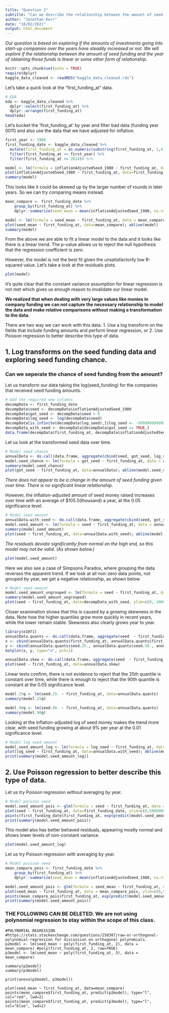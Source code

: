 ```yaml
---
title: "Question 2"
subtitle: "Can we describe the relationship between the amount of seed funding and the year of first funding received?"
author: "Jonathan Kerr"
date: "18/02/2021"
output: html_document
---
```


*Our question is based on exploring if the amounts of investments going into start-up companies over the years have steadily increased or not. We will explore if the relationship between the amount of seed funding and the year of obtaining those funds is linear or some other form of relationship.*

```r
knitr::opts_chunk$set(echo = TRUE)
require(dplyr)
kaggle_data_cleaned <- readRDS("kaggle_data_cleaned.rds")
```

Let's take a quick look at the "first_funding_at" data.  

```r
# EDA
eda <- kaggle_data_cleaned %>% 
  dplyr::select(first_funding_at) %>% 
  dplyr::arrange(first_funding_at)
head(eda)
```

Let's bucket the 'first_funding_at' by year and filter bad data (funding year 0011) and also use the data that we have adjusted for inflation. 

```r
first_year <- 1980
first_funding_date <- kaggle_data_cleaned %>% 
  mutate(first_funding_at = as.numeric(substring(first_funding_at, 1,4)) ) %>% 
  filter(first_funding_at >= first_year) %>% 
  filter(first_funding_at <= 2014)# %>%

model <- lm(formula = inflationAdjustedSeed_1980 ~ first_funding_at, data = first_funding_date)
plot(inflationAdjustedSeed_1980 ~ first_funding_at, data=first_funding_date); abline(model) 
summary(model) 
```
This looks like it could be skewed up by the larger number of rounds in later years. So we can try comparing means instead.

```r
mean_compare <- first_funding_date %>% 
    group_by(first_funding_at) %>%
    dplyr::summarize(seed_mean = mean(inflationAdjustedSeed_1980, na.rm=TRUE))

model <- lm(formula = seed_mean ~ first_funding_at, data = mean_compare)
plot(seed_mean ~ first_funding_at, data=mean_compare); abline(model) 
summary(model) 
```
From the above we are able to fit a linear model to the data and it looks like there is a linear trend.
The p-value allows us to reject the null hypothesis that the regression coefficient is zero.  

However, the model is not the best fit given the unsatisfactorily low R-squared value.
Let's take a look at the residuals plots.
```r
plot(model)
```
It's quite clear that the constant variance assumption for linear regression is not met which gives us enough reason to invalidate our linear model.

**We realized that when dealing with very large values like monies in company funding we can not capture the necessary relationship to model the data and make relative comparisons without making a transformation to the data.**

There are two way we can work with this data.
1. Use a log transform on the fields that include funding amounts and perform linear regression, or
2. Use Poisson regression to better describe this type of data. 

## 1. Log transforms on the seed funding data and exploring seed funding chance.    

### Can we seperate the chance of seed funding from the amount?

Let us transform our data taking the log(seed_funding) for the companies that received seed funding amounts.
```r
# Add the required new columns
decompData <- first_funding_date
decompData$seed <- decompData$inflationAdjustedSeed_1980
decompData$got_seed <- decompData$seed > 0
decompData$log_seed <- log(decompData$seed)
decompData[is.infinite(decompData$log_seed),]$log_seed <- -9999999999999
decompData_with_seed <- decompData[decompData$got_seed == TRUE,]
data.frame(decompData$first_funding_at, decompData$inflationAdjustedSeed_1980, decompData$log_seed, decompData$log_seed)
```

Let us look at the transformed seed data over time.
```r
# Model seed chance
annualData <- do.call(data.frame, aggregate(cbind(seed, got_seed, log_seed)  ~ first_funding_at, data=decompData, FUN=mean))
model.seed_chance <- lm(formula = got_seed ~ first_funding_at, data = annualData[annualData$first_funding_at >= 1990,])
summary(model.seed_chance)
plot(got_seed ~ first_funding_at, data=annualData); abline(model.seed_chance) 
```
*There does not appear to be a change in the amount of seed funding given over time. There is no significant linear relationship.*  

However, the inflation-adjusted amount of seed money raised increases over time with an average of $105.5(thousand) a year,  at the 0.05 significance level.
```r
# Model seed amount
annualData.with_seed <- do.call(data.frame, aggregate(cbind(seed, got_seed, log_seed)  ~ first_funding_at, data=decompData_with_seed, FUN=mean))
model.seed_amount <- lm(formula = seed ~ first_funding_at, data = annualData.with_seed)
summary(model.seed_amount)
plot(seed ~ first_funding_at, data=annualData.with_seed); abline(model.seed_amount) 
```

*The residuals deviate significantly from normal on the high end, so this model may not be valid. (As shown below.)*

```r
plot(model.seed_amount)
```

Here we also see a case of Simpsons Paradox, where grouping the data reverses the apparent trend. If we look at all non-zero data points, not grouped by year, we get a negative relationship, as shown below.

```r
# Model seed amount
model.seed_amount_ungrouped <- lm(formula = seed ~ first_funding_at, data = decompData_with_seed)
summary(model.seed_amount_ungrouped)
plot(seed ~ first_funding_at, data=decompData_with_seed, ylim=c(0, 10000000)); abline(model.seed_amount_ungrouped)
```

Closer examination shows that this is caused by a growing skewness in the data. Note how the higher quantiles grow more quickly in recent years, while the lower remain stable. Skewness also clearly grows year to year.


```r
library(e1071) 
annualData.quants <- do.call(data.frame, aggregate(seed  ~ first_funding_at, data=decompData_with_seed, FUN=function(x){quantile(x, probs=c(0.25, 0.5, 0.75, 0.9))}))
x <- cbind(annualData.quants$first_funding_at, annualData.quants$first_funding_at, annualData.quants$first_funding_at, annualData.quants$first_funding_at)
y <- cbind(annualData.quants$seed.25., annualData.quants$seed.50., annualData.quants$seed.75., annualData.quants$seed.90. )
matplot(x, y, type="o", pch=1)

annualData.skew <- do.call(data.frame, aggregate(seed  ~ first_funding_at, data=decompData_with_seed, FUN=skewness))
plot(seed ~ first_funding_at, data=annualData.skew)


```

Linear tests confirm, there is not evidence to reject that the 25th quantile is constant over time, while there is enough to reject that the 90th quantile is constant at the 0.05 significance level.

```r
model.25q <- lm(seed.25. ~ first_funding_at, data=annualData.quants)
summary(model.25q)

model.90q <- lm(seed.90. ~ first_funding_at, data=annualData.quants)
summary(model.90q)
```

Looking at the inflation-adjusted log of seed money makes the trend more clear, with seed funding growing at about 9\% per year at the 0.01 significance level.
```r
# Model log seed amount
model.seed_amount_log <- lm(formula = log_seed ~ first_funding_at, data = annualData.with_seed, na.action=na.omit)
plot(log_seed ~ first_funding_at, data=annualData.with_seed); abline(model.seed_amount_log) 
print(summary(model.seed_amount_log))
```
## 2. Use Poisson regression to better describe this type of data.

Let us try Poisson regression *without* averaging by year.
```r
# Model poisson seed
model.seed_amount_pois <- glm(formula = seed ~ first_funding_at, data = first_funding_date, family=poisson, na.action=na.omit)
plot(seed ~ first_funding_at, data=first_funding_date, ylim=c(0,5000000))
points(first_funding_date$first_funding_at, exp(predict(model.seed_amount_pois)), type="l", col="red", lwd=2)
print(summary(model.seed_amount_pois))
```


This model also has better behaved residuals, appearing mostly normal and shows lower levels of non-constant variance.
```r
plot(model.seed_amount_log)
```

Let us try Poisson regression *with* averaging by year.
```r
# Model poisson seed
mean_compare_pois <- first_funding_date %>% 
    group_by(first_funding_at) %>%
    dplyr::summarize(seed_mean = mean(inflationAdjustedSeed_1980, na.rm=TRUE))

model.seed_amount_pois <- glm(formula = seed_mean ~ first_funding_at, data = mean_compare_pois, family=poisson, na.action=na.omit)
plot(seed_mean ~ first_funding_at, data = mean_compare_pois, ylim=c(0,5000000))
points(mean_compare_pois$first_funding_at, exp(predict(model.seed_amount_pois)), type="l", col="red", lwd=2)
print(summary(model.seed_amount_pois))
```

### THE FOLLOWING CAN BE DELETED. We are not using polynomial regression to stay within the scope of this class.
```
#POLYNOMIAL REGRESSION
#https://stats.stackexchange.com/questions/258307/raw-or-orthogonal-polynomial-regression for discussion on orthogonal polynomials.
p2model <- lm(seed_mean ~ poly(first_funding_at, 2), data = mean_compare) #poly(first_funding_at, 2, raw=TRUE)
p3model <- lm(seed_mean ~ poly(first_funding_at, 3), data = mean_compare)

summary(p2model)
summary(p3model)

print(anova(p2model, p3model))

plot(seed_mean ~ first_funding_at, data=mean_compare)
points(mean_compare$first_funding_at, predict(p2model), type="l", col="red", lwd=2)
points(mean_compare$first_funding_at, predict(p3model), type="l", col="blue", lwd=2)
```
